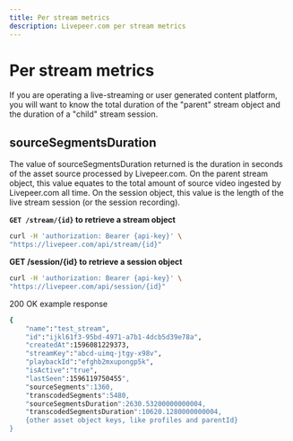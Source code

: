 ```yaml
---
title: Per stream metrics
description: Livepeer.com per stream metrics
---
```


# Per stream metrics

If you are operating a live-streaming or user generated content platform, you will want to know the total duration of the "parent" stream object and the duration of a "child" stream session.

## sourceSegmentsDuration

The value of sourceSegmentsDuration returned is the duration in seconds of the asset source processed by Livepeer.com. On the parent stream object, this value equates to the total amount of source video ingested by Livepeer.com all time. On the session object, this value is the length of the live stream session (or the session recording). 

**`GET /stream/{id}` to retrieve a stream object**
```bash
curl -H 'authorization: Bearer {api-key}' \
"https://livepeer.com/api/stream/{id}"
```

**GET /session/{id} to retrieve a session object**
```bash
curl -H 'authorization: Bearer {api-key}' \
"https://livepeer.com/api/session/{id}"
```

200 OK example response
```bash
{
    "name":"test_stream",
    "id":"ijkl61f3-95bd-4971-a7b1-4dcb5d39e78a",
    "createdAt":1596081229373,
    "streamKey":"abcd-uimq-jtgy-x98v",
    "playbackId":"efghb2mxupongp5k",
    "isActive":"true",
    "lastSeen":1596119750455",
    "sourceSegments":1360,
    "transcodedSegments":5480,
    "sourceSegmentsDuration":2630.53200000000004,
    "transcodedSegmentsDuration":10620.1280000000004,
    {other asset object keys, like profiles and parentId}
}
```